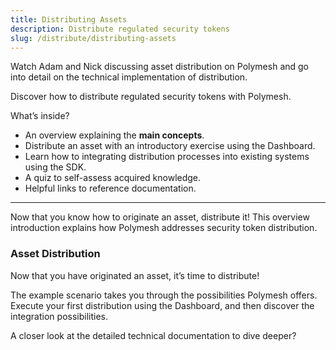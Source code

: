 ```yaml
---
title: Distributing Assets
description: Distribute regulated security tokens
slug: /distribute/distributing-assets
---
```



<OverviewVideoBox title="Distributing assets" videoId="7S1IqaSLrq8">
	Watch Adam and Nick discussing asset distribution on Polymesh and go into detail on the technical implementation of distribution.
</OverviewVideoBox>

Discover how to distribute regulated security tokens with Polymesh.

What’s inside?
* An overview explaining the **main concepts**.
* Distribute an asset with an introductory exercise using the Dashboard.
* Learn how to integrating distribution processes into existing systems using the SDK.
* A quiz to self-assess acquired knowledge.
* Helpful links to reference documentation.


***

<OverviewBox title="Overview: Distributing assets with Polymesh" linkHref="/distribute/distribution-process" linkText="Overview" imgSrc="/illu-p-screen.svg">

Now that you know how to originate an asset, distribute it! This overview introduction explains how Polymesh addresses security token distribution.
</OverviewBox>

<h3>Asset Distribution</h3>
Now that you have originated an asset, it’s time to distribute!

The example scenario takes you through the possibilities Polymesh offers. Execute your first distribution using the Dashboard, and then discover the integration possibilities.

<ActionCardWrapper>
	<ActionCard href="/distribute/token-dashboard" text="Distribute an asset using the Dashboard" desc="Distribute assets, such as dividend payments with your browser and the Polymesh Dashboard."></ActionCard>
	<ActionCard href="/distribute/sdk" showDevSign="true" text="Distribute an asset with the SDK" desc="Integrate asset distribution into your systems with the SDK."></ActionCard>
</ActionCardWrapper>

<OverviewBox title="Dive into further resources" linkHref="https://developers.polymath.network/polymesh-sdk-api-reference/" linkText="Explore" imgSrc="/illu-p-code.svg" external="true">

A closer look at the detailed technical documentation to dive deeper?
</OverviewBox>
